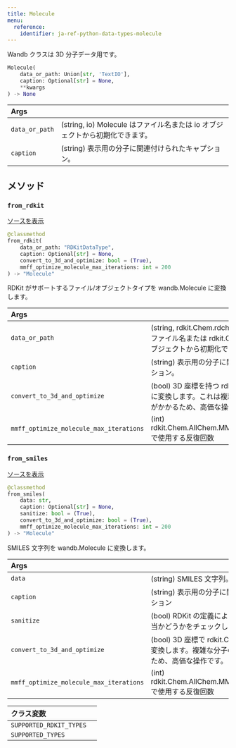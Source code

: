 ---
title: Molecule
menu:
  reference:
    identifier: ja-ref-python-data-types-molecule
---

<Card title="View the source code" href="https://www.github.com/wandb/wandb/tree/637bddf198525810add5804059001b1b319d6ad1/wandb/sdk/data_types/molecule.py#L25-L241" icon="github"/>

Wandb クラスは 3D 分子データ用です。

```python
Molecule(
    data_or_path: Union[str, 'TextIO'],
    caption: Optional[str] = None,
    **kwargs
) -> None
```

| Args |  |
| :--- | :--- |
|  `data_or_path` |  (string, io) Molecule はファイル名または io オブジェクトから初期化できます。 |
|  `caption` |  (string) 表示用の分子に関連付けられたキャプション。 |

## メソッド

### `from_rdkit`

[ソースを表示](https://www.github.com/wandb/wandb/tree/637bddf198525810add5804059001b1b319d6ad1/wandb/sdk/data_types/molecule.py#L99-L163)

```python
@classmethod
from_rdkit(
    data_or_path: "RDKitDataType",
    caption: Optional[str] = None,
    convert_to_3d_and_optimize: bool = (True),
    mmff_optimize_molecule_max_iterations: int = 200
) -> "Molecule"
```

RDKit がサポートするファイル/オブジェクトタイプを wandb.Molecule に変換します。

| Args |  |
| :--- | :--- |
|  `data_or_path` |  (string, rdkit.Chem.rdchem.Mol) Molecule はファイル名または rdkit.Chem.rdchem.Mol オブジェクトから初期化できます。 |
|  `caption` |  (string) 表示用の分子に関連付けられたキャプション。 |
|  `convert_to_3d_and_optimize` |  (bool) 3D 座標を持つ rdkit.Chem.rdchem.Mol に変換します。これは複雑な分子の場合、時間がかかるため、高価な操作です。 |
|  `mmff_optimize_molecule_max_iterations` |  (int) rdkit.Chem.AllChem.MMFFOptimizeMolecule で使用する反復回数 |

### `from_smiles`

[ソースを表示](https://www.github.com/wandb/wandb/tree/637bddf198525810add5804059001b1b319d6ad1/wandb/sdk/data_types/molecule.py#L165-L202)

```python
@classmethod
from_smiles(
    data: str,
    caption: Optional[str] = None,
    sanitize: bool = (True),
    convert_to_3d_and_optimize: bool = (True),
    mmff_optimize_molecule_max_iterations: int = 200
) -> "Molecule"
```

SMILES 文字列を wandb.Molecule に変換します。

| Args |  |
| :--- | :--- |
|  `data` |  (string) SMILES 文字列。 |
|  `caption` |  (string) 表示用の分子に関連付けられたキャプション |
|  `sanitize` |  (bool) RDKit の定義により、分子が化学的に妥当かどうかをチェックします。 |
|  `convert_to_3d_and_optimize` |  (bool) 3D 座標で rdkit.Chem.rdchem.Mol に変換します。複雑な分子の場合、時間がかかるため、高価な操作です。 |
|  `mmff_optimize_molecule_max_iterations` |  (int) rdkit.Chem.AllChem.MMFFOptimizeMolecule で使用する反復回数 |

| クラス変数 |  |
| :--- | :--- |
|  `SUPPORTED_RDKIT_TYPES`<a id="SUPPORTED_RDKIT_TYPES"></a> |   |
|  `SUPPORTED_TYPES`<a id="SUPPORTED_TYPES"></a> |   |